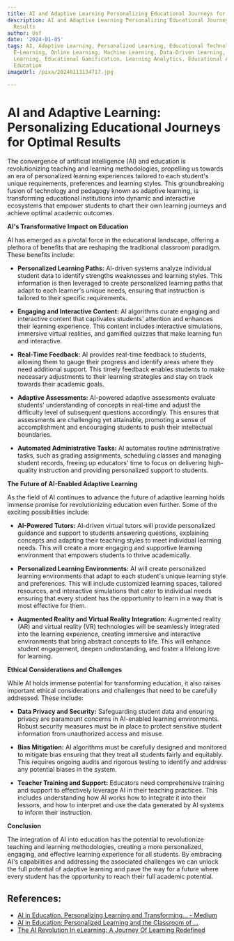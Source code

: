 ```yaml
---
title: AI and Adaptive Learning Personalizing Educational Journeys for Optimal Results
description: AI and Adaptive Learning Personalizing Educational Journeys for Optimal
  Results
author: Usf
date: '2024-01-05'
tags: AI, Adaptive Learning, Personalized Learning, Educational Technology, Education,
  E-Learning, Online Learning, Machine Learning, Data-Driven Learning, Student-Centered
  Learning, Educational Gamification, Learning Analytics, Educational AI, Future of
  Education
imageUrl: /pixa/20240113134717.jpg

---
```

# AI and Adaptive Learning: Personalizing Educational Journeys for Optimal Results

The convergence of artificial intelligence (AI) and  education is revolutionizing teaching and learning methodologies, propelling  us towards  an era of personalized learning experiences tailored to each student's unique  requirements, preferences and learning  styles.  This groundbreaking fusion of technology and pedagogy known as adaptive learning, is transforming educational institutions  into  dynamic and interactive ecosystems that empower students to chart their own learning journeys  and achieve optimal academic  outcomes.

**AI's Transformative Impact on Education**

AI has emerged as a  pivotal force in the educational landscape, offering a plethora of benefits that  are reshaping the  traditional classroom paradigm. These benefits include:

* **Personalized Learning Paths:** AI-driven systems analyze individual student  data to identify strengths weaknesses and learning styles. This information is then leveraged to create personalized learning paths that adapt to each learner's unique  needs, ensuring that instruction is tailored to their specific requirements.

* **Engaging and Interactive Content:** AI algorithms curate engaging and  interactive  content that captivates students' attention and enhances their learning experience. This content includes interactive simulations, immersive virtual realities, and gamified quizzes  that make learning fun and interactive.

* **Real-Time Feedback:**  AI provides real-time  feedback to students, allowing them to gauge their progress and identify areas where they  need additional support. This timely feedback enables students to make necessary adjustments to their learning strategies and stay on track towards their academic goals.

* **Adaptive Assessments:** AI-powered adaptive assessments evaluate students' understanding of concepts in real-time and adjust the difficulty level of subsequent questions accordingly. This ensures that assessments are challenging yet attainable, promoting a sense of accomplishment and encouraging students to push their intellectual boundaries.

* **Automated Administrative Tasks:** AI automates routine  administrative tasks, such as grading assignments, scheduling classes and managing student records, freeing up educators' time to focus on delivering high-quality instruction and providing personalized support to students.

**The Future of  AI-Enabled Adaptive Learning**

As the field of  AI continues to advance the future  of adaptive learning holds immense promise for revolutionizing education even further. Some of the exciting possibilities include:

* **AI-Powered Tutors:** AI-driven  virtual tutors will provide personalized guidance and support  to students answering questions, explaining concepts and adapting their teaching styles to meet  individual learning needs. This  will create a  more engaging  and supportive learning  environment that empowers students to thrive academically.

* **Personalized Learning Environments:** AI will create personalized learning environments that adapt to each student's unique learning style  and preferences. This will include  customized learning spaces, tailored resources, and interactive simulations that cater to individual needs  ensuring that every student has the  opportunity to learn in a way that is most effective for them.

* **Augmented Reality and Virtual Reality Integration:** Augmented reality (AR) and virtual reality (VR) technologies will be seamlessly  integrated into the learning experience, creating immersive  and interactive environments that bring abstract concepts to life. This will enhance  student engagement, deepen understanding, and foster  a lifelong love for learning.

**Ethical Considerations and Challenges**

While AI holds immense  potential for transforming education, it also  raises important  ethical considerations and challenges that need to be carefully addressed. These include:

* **Data Privacy and Security:** Safeguarding  student data  and ensuring privacy are paramount concerns in AI-enabled learning environments. Robust  security measures must be in place to protect sensitive student information from unauthorized  access and misuse.

* **Bias Mitigation:** AI algorithms must be carefully designed and monitored  to mitigate bias ensuring that they treat all students fairly and equitably.  This requires ongoing audits  and rigorous testing to identify and address any potential biases in the system.

* **Teacher Training and Support:** Educators need comprehensive training and support to effectively leverage AI in their teaching practices. This  includes understanding how AI  works how  to  integrate it into their lessons, and how to interpret and use the data generated by AI systems to  inform  their instruction.

**Conclusion**

The integration of  AI into  education has the potential to revolutionize teaching and learning methodologies, creating a  more personalized, engaging, and effective  learning experience for all students. By  embracing  AI's capabilities and  addressing  the  associated challenges we can unlock the full potential of adaptive learning and pave the way  for a future where every  student has the opportunity to reach their full  academic potential.

## References:
- [AI in Education. Personalizing Learning and Transforming… - Medium](https://medium.com/@lleep1997/ai-in-education-71b771cf2b9d)
- [AI in Education: Personalized Learning and the Classroom of ...](https://www.linkedin.com/pulse/ai-education-personalized-learning-classroom-tomorrow-dave-balroop-np7ic?trk=public_post)
- [The AI Revolution In eLearning: A Journey Of Learning Redefined](https://elearningindustry.com/ai-revolution-in-elearning-a-journey-of-learning-redefined)
